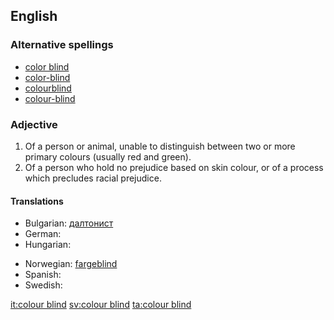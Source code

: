 ==English==

===Alternative spellings===
* [[color blind]]
* [[color-blind]]
* [[colourblind]]
* [[colour-blind]]

===Adjective===
{{en-adj|pos=[[colour]] [[blind]]}}

# Of a person or animal, unable to distinguish between two or more primary colours (usually red and green).
# Of a person who hold no prejudice based on skin colour, or of a process which precludes racial prejudice.

====Translations====
{{trans-top}}
* Bulgarian: [[далтонист]]
* German: {{t|de|farbenblind}}
* Hungarian: {{t-|hu|színvak}}
{{trans-mid}}
* Norwegian: [[fargeblind]]
* Spanish: {{t|es|daltónico}}
* Swedish: {{t+|sv|färgblind}}
{{trans-bottom}}

[[it:colour blind]]
[[sv:colour blind]]
[[ta:colour blind]]